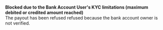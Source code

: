   
<Card title="002998" href="/development-resources/errors/codes/002998">  

 **Blocked due to the Bank Account User's KYC limitations (maximum debited or credited amount reached)**  
 The payout has been refused refused because the bank account owner is not verified.  

</Card>